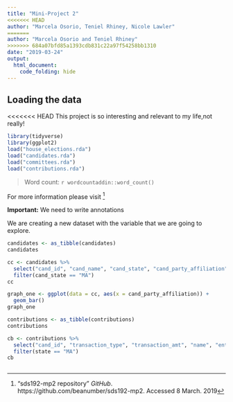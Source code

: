 ```yaml
---
title: "Mini-Project 2"
<<<<<<< HEAD
author: "Marcela Osorio, Teniel Rhiney, Nicole Lawler"
=======
author: "Marcela Osorio and Teniel Rhiney"
>>>>>>> 684a07bfd85a1393cdb831c22a97f54258bb1310
date: "2019-03-24"
output: 
  html_document:
    code_folding: hide
---
```



## Loading the data

<<<<<<< HEAD
This project is so interesting and relevant to my life,not really!



```r

library(tidyverse)
library(ggplot2)
load("house_elections.rda")
load("candidates.rda")
load("committees.rda")
load("contributions.rda")
```

> Word count: `r wordcountaddin::word_count()`


For more information please visit  ^[“sds192-mp2 repository” _GitHub_. https://github.com/beanumber/sds192-mp2. Accessed 8 March. 2019]


**Important:** We need to write annotations  

We are creating a new dataset with the variable that we are going to explore. 


```r
candidates <- as_tibble(candidates) 
candidates
```

```r
cc <- candidates %>%
  select("cand_id", "cand_name", "cand_state", "cand_party_affiliation", "cand_election_yr") %>%
  filter(cand_state == "MA")
cc
```

```r
graph_one <- ggplot(data = cc, aes(x = cand_party_affiliation)) +
  geom_bar()
graph_one
```




```r
contributions <- as_tibble(contributions) 
contributions
```

```r
cb <- contributions %>%
  select("cand_id", "transaction_type", "transaction_amt", "name", "entity_type", "state") %>%
  filter(state == "MA")
cb

```

```r

```



